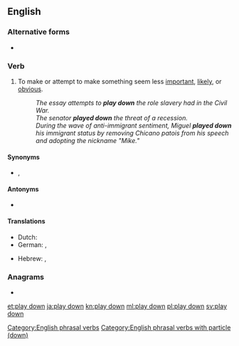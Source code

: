 ==English==

===Alternative forms===
* {{l|en|downplay}}

===Verb===
{{en-verb|head=[[play]] [[down]]|plays down|playing down|played down}}

# {{label|en|idiomatic}} To make or attempt to make something seem less [[important]], [[likely]], or [[obvious]].
#: ''The essay attempts to '''play down''' the role slavery had in the Civil War.''
#: ''The senator '''played down''' the threat of a recession.''
#: ''During the wave of anti-immigrant sentiment, Miguel '''played down''' his immigrant status by removing Chicano patois from his speech and adopting the nickname "Mike."''

====Synonyms====
* {{sense|make to seem less important}} {{l|en|de-emphasize}}, {{l|en|downplay}}

====Antonyms====
* {{sense|make to seem less important}} {{l|en|play up}}

====Translations====
{{trans-top|make something seem less important}}
* Dutch: {{t+|nl|bagatelliseren}}
* German: {{t+|de|herunterspielen}}, {{t+|de|kleinreden}}
{{trans-mid}}
* Hebrew: {{t|he|גימד|alt=גִמֵּד|tr=giméd}}, {{t|he|הִצְנִיעַ|tr=hitsnía}}
{{trans-bottom}}

===Anagrams===
* {{l|en|downplay}}

[[Category:English phrasal verbs]]
[[Category:English phrasal verbs with particle (down)]]

[[et:play down]]
[[ja:play down]]
[[kn:play down]]
[[ml:play down]]
[[pl:play down]]
[[sv:play down]]